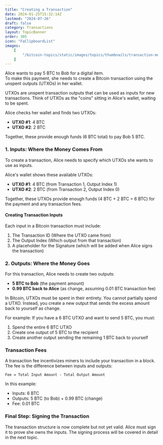 ```yaml
---
title: "Creating a Transaction"
date: 2024-01-25T15:32:14Z
lastmod: "2024-07-26"
draft: false
category: Transactions
layout: TopicBanner
order: 305
icon: "FaClipboardList"
images:
    [
        "/bitcoin-topics/static/images/topics/thumbnails/transaction-module/creating-tx.webp"
    ]
---
```


Alice wants to pay 5 BTC to Bob for a digital item.  
To make this payment, she needs to create a Bitcoin transaction using the unspent outputs (UTXOs) in her wallet.

<div className="dark:hidden w-full rounded-lg">
    <SvgDisplay
        src="/bitcoin-topics/static/images/topics/transactions/transaction1.svg"
        width="80%"
        height="auto"
    />
</div>
<div className="hidden dark:block w-full rounded-lg">
    <SvgDisplay
        src="/bitcoin-topics/static/images/topics/transactions/transaction1.svg"
        width="80%"
        height="auto"
    />
</div>

<ExpandableAlert title="What Are UTXOs?" type="info" expandable={true}>
UTXOs are unspent transaction outputs that can be used as inputs for new transactions.  
Think of UTXOs as the "coins" sitting in Alice's wallet, waiting to be spent.

Alice checks her wallet and finds two UTXOs:

-   **UTXO #1**: 4 BTC
-   **UTXO #2**: 2 BTC

Together, these provide enough funds (6 BTC total) to pay Bob 5 BTC.

</ExpandableAlert>

### 1. Inputs: Where the Money Comes From

To create a transaction, Alice needs to specify which UTXOs she wants to use as inputs.

<div className="dark:hidden w-full rounded-lg">
    <SvgDisplay
        src="/bitcoin-topics/static/images/topics/transactions/transaction2.svg"
        width="100%"
        height="auto"
    />
</div>
<div className="hidden dark:block w-full rounded-lg">
    <SvgDisplay
        src="/bitcoin-topics/static/images/topics/transactions/transaction2.svg"
        width="100%"
        height="auto"
    />
</div>

Alice's wallet shows these available UTXOs:

-   **UTXO #1**: 4 BTC (from Transaction 1, Output Index 1)
-   **UTXO #2**: 2 BTC (from Transaction 2, Output Index 0)

Together, these UTXOs provide enough funds (4 BTC + 2 BTC = 6 BTC) for the payment and any transaction fees.

#### Creating Transaction Inputs

Each input in a Bitcoin transaction must include:

1. The Transaction ID (Where the UTXO came from)
2. The Output Index (Which output from that transaction)
3. A placeholder for the Signature (which will be added when Alice signs the transaction)

<div className="dark:hidden w-full rounded-lg">
    <SvgDisplay
        src="/bitcoin-topics/static/images/topics/transactions/transaction3.svg"
        width="100%"
        height="auto"
    />
</div>
<div className="hidden dark:block w-full rounded-lg">
    <SvgDisplay
        src="/bitcoin-topics/static/images/topics/transactions/transaction3.svg"
        width="100%"
        height="auto"
    />
</div>

### 2. Outputs: Where the Money Goes

For this transaction, Alice needs to create two outputs:

-   **5 BTC to Bob** (the payment amount)
-   **0.99 BTC back to Alice** (as change, assuming 0.01 BTC transaction fee)

<div className="dark:hidden w-full rounded-lg">
    <SvgDisplay
        src="/bitcoin-topics/static/images/topics/transactions/transaction4.svg"
        width="100%"
        height="auto"
    />
</div>
<div className="hidden dark:block w-full rounded-lg">
    <SvgDisplay
        src="/bitcoin-topics/static/images/topics/transactions/transaction4.svg"
        width="100%"
        height="auto"
    />
</div>

<ExpandableAlert title="Why Is Change Needed?" type="info" expandable={true}>
In Bitcoin, UTXOs must be spent in their entirety. You cannot partially spend a UTXO.
Instead, you create a new output that sends the excess amount back to yourself as change.

For example: If you have a 6 BTC UTXO and want to send 5 BTC, you must:

1. Spend the entire 6 BTC UTXO
2. Create one output of 5 BTC to the recipient
3. Create another output sending the remaining 1 BTC back to yourself

</ExpandableAlert>

### Transaction Fees

A transaction fee incentivizes miners to include your transaction in a block. The fee is the difference between inputs and outputs:

```
Fee = Total Input Amount - Total Output Amount
```

In this example:

-   Inputs: 6 BTC
-   Outputs: 5 BTC (to Bob) + 0.99 BTC (change)
-   Fee: 0.01 BTC

### Final Step: Signing the Transaction

The transaction structure is now complete but not yet valid. Alice must sign it to prove she owns the inputs.
The signing process will be covered in detail in the next topic.
